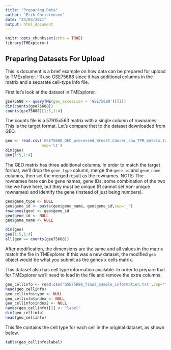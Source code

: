 ```yaml
---
title: "Preparing Data"
author: "Erik Christensen"
date: "24/03/2021"
output: html_document
---
```


```r
knitr::opts_chunk$set(echo = TRUE)
library(TMExplorer)
```

## Preparing Datasets For Upload

This is document is a brief example on how data can be prepared for upload to 
TMExplorer. I'll use GSE75688 since it has additional columns in the matrix and
a separate cell-type info file.

First let's look at the dataset in TMExplorer.

```r
gse75688 <- queryTME(geo_accession = 'GSE75688')[[1]]
dim(counts(gse75688))
counts(gse75688)[1:5,1:4]
```

The counts file is a 57915x563 matrix with a single column of rownames. This is 
the target format. Let's compare that to the dataset downloaded from GEO.

```r
geo <- read.csv('GSE75688_GEO_processed_Breast_Cancer_raw_TPM_matrix.txt.gz',
                sep='\t')
dim(geo)
geo[1:5,1:4]
```

The GEO matrix has three additional columns. In order to match the target 
format, we'll drop the `gene_type` column, merge the `gene_id` and `gene_name` 
columns, then set the merged result as the rownames. NOTE: The rownames here can
be gene names, gene IDs, some combination of the two like we have here, but they must be unique (R cannot set non-unique rownames) and identify the gene (instead of just being numbers).

```r
geo$gene_type <- NULL
geo$gene_id <- paste(geo$gene_name, geo$gene_id,sep='_')
rownames(geo) <- geo$gene_id
geo$gene_id <- NULL
geo$gene_name <- NULL

dim(geo)
geo[1:5,1:4]
all(geo == counts(gse75688))
```

After modification, the dimensions are the same and all values in the matrix 
match the file in TMExplorer. If this was a new dataset, the modified `geo` 
object would be what you submit as the genes x cells matrix.

This dataset also has cell type information available. In order to prepare that
for TMExplorer we'll need to load in the file and remove the extra columns.
```r
geo_cellinfo <- read.csv('GSE75688_final_sample_information.txt',sep='\t')
head(geo_cellinfo)
geo_cellinfo$type <- NULL
geo_cellinfo$index <- NULL
geo_cellinfo$index2 <- NULL
names(geo_cellinfo)[2] <- "label"
dim(geo_cellinfo)
head(geo_cellinfo)
```

This file contains the cell type for each cell in the original dataset, as shown
below.

```r
table(geo_cellinfo$label)
```